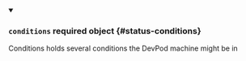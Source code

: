 


<details className="config-field" data-expandable="true" open>
<summary>

### `conditions` <span className="config-field-required" data-required="false">required</span> <span className="config-field-type">object</span> <span className="config-field-default"></span> <span className="config-field-enum"></span> {#status-conditions}

Conditions holds several conditions the DevPod machine might be in

</summary>

<PartialConditionsreference />


</details>

